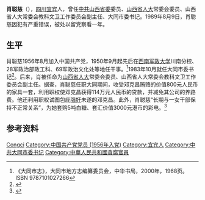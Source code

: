 {{Infobox_Politician
| name = 肖聪慈
| image name = 
| width =
| now = 
| period =
| Sex =男 
| Native place =
| place of birth =[[四川|四川]][[宜宾|宜宾]]
| date of birth = 1929年
|逝世日期 = 不详
|逝世地點 = 
|別名     = 
| nationality ={{PRC}}
| spouse =
| relatives =
| party ={{CPC|19px}} 
| educate = 
| past =
}}
'''肖聪慈'''（{{bd|1929年||？年||catIdx=Xiao肖}}），[[四川|四川]][[宜宾|宜宾]]人，曾任[[中共|中共]][[山西省委|山西省委]]委员、[[山西省人大|山西省人大]]常委会委员、山西省人大常委会教科文卫工作委员会副主任、大同市委书记。1989年8月9日，肖聪慈因犯有严重错误，被处以留党察看一年。

== 生平 ==
肖聪慈1956年8月加入中国共产党，1950年9月起先后在[[西南军政大学|西南军政大学]]川南分校、28军政治部政工科、69军政治文化处等地任干事。<ref>《大同市志》，大同市地方志编纂委员会，中华书局，2000年，1968页。ISBN 9787101027266</ref>1983年10月就任大同市委书记<ref>{{cite journal|author=瞫理  任文|title=权与利的变奏曲——原大同市委书记肖聪慈包庇罪犯透视|journal=党建|year=1989|issue=10}}</ref>。后来，肖被任命为[[山西省人大|山西省人大]]常委会委员、山西省人大常委会教科文卫工作委员会副主任。据查，肖聪慈任职大同期间，收受邓克昌贿赂的价值800元人民币的家具一套，利用职权使邓克昌获得114万元人民币的贷款，并减免其公司的养路费。他还利用职权试图包庇[[强奸|强奸]]未遂的邓克昌。此外，肖聪慈“长期与一女干部保持不正常关系”，为她套购5吨白糖、套汇价值3000元港币的彩电。<ref>{{cite web|title=8月9日 原山西大同市委书记肖聪慈 受留党察看处分|url=http://dangshi.people.com.cn/GB/146570/198299/199543/199560/12577208.html|accessdate=2014-01-11|work=中国反腐倡廉大事记（第二部）|publisher=人民网}}</ref>

== 参考资料 ==
{{reflist}}
{{start box}}
{{s-ppo}}
{{s-before|[[和愚|和愚]]}}
{{s-title|[[中国共产党|中国共产党]][[大同市|大同市]][[市委书记|市委书记]]|1983年10月 - 1988年}}
{{s-after|[[樊荣枝|樊荣枝]]}}
{{end box}}

{{DEFAULTSORT:Xiào Cōngcí}}
[[Category:肖姓|Congci]]
[[Category:中国共产党党员_(1956年入党)|Category:中国共产党党员 (1956年入党)]]
[[Category:宜宾人|Category:宜宾人]]
[[Category:中共大同市委书记|Category:中共大同市委书记]]
[[Category:中華人民共和國貪腐官員|Category:中華人民共和國貪腐官員]]